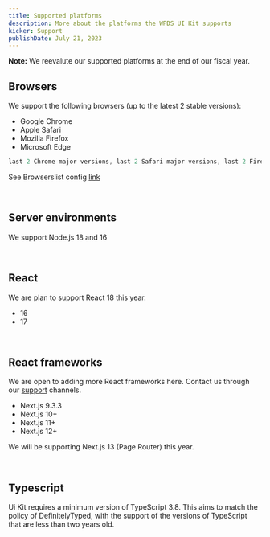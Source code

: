 ```yaml
---
title: Supported platforms
description: More about the platforms the WPDS UI Kit supports
kicker: Support
publishDate: July 21, 2023
---
```


<Alert dismissable={false} variant="information">
  <b>Note:</b> We reevalute our supported platforms at the end of our fiscal
  year.
</Alert>

<BR />

## Browsers

We support the following browsers (up to the latest 2 stable versions):

- Google Chrome
- Apple Safari
- Mozilla Firefox
- Microsoft Edge

```jsx
last 2 Chrome major versions, last 2 Safari major versions, last 2 Firefox major versions, last 2 Edge major versions, not dead
```

See Browserslist config [link](https://browsersl.ist/#q=last+2+Chrome+major+versions%2C+last+2+Safari+major+versions%2C+last+2+Firefox+major+versions%2C+last+2+Edge+major+versions%2C+not+dead)

<br />

## Server environments

We support Node.js 18 and 16

<br />

## React

We are plan to support React 18 this year.

- 16
- 17

<br />

## React frameworks

We are open to adding more React frameworks here. Contact us through our [support](/support) channels.

- Next.js 9.3.3
- Next.js 10+
- Next.js 11+
- Next.js 12+

We will be supporting Next.js 13 (Page Router) this year.

<br />

## Typescript

Ui Kit requires a minimum version of TypeScript 3.8. This aims to match the policy of DefinitelyTyped, with the support of the versions of TypeScript that are less than two years old.
